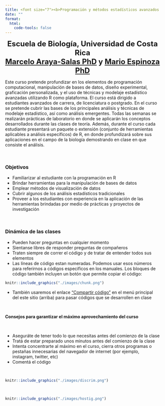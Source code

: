 ```yaml
---
title: <font size="7"><b>Programación y métodos estadísticos avanzados en R</b></font>
date: ""
format:
  html:
    code-tools: false
---
```


<!-- <div class="alert alert-success"> -->

<!-- <center><font size="5"><b>Nuevo curso: <i>Herramientas prácticas para investigación reproducible</i></b></font></center> -->

<!-- Objetivos:  -->

<!-- 1. repositorios en linea para compartir datos y productos de la investigación  -->

<!-- 1. herramientas digitales de libre acceso -->

<!-- 1. implementación de buenas pŕacticas de manejo y análisis de datos -->

<!-- <center><font size="5"><b><i><a href="https://marce10.github.io/ciencia_reproducible/">Enlace al curso</a></i></b></font></center> -->

<!-- </div> -->

<!-- &nbsp; -->

<center><font size="5"><b>Escuela de Biología, Universidad de Costa Rica<br></b></font></center>

<center><font size="5"><b><a href="https://marce10.github.io/">Marcelo Araya-Salas PhD</a> y <a href="https://scholar.google.com/citations?user=hTu_SnkAAAAJ&hl=es&oi=ao"> Mario Espinoza PhD</a><br></b></font></center>

Este curso pretende profundizar en los elementos de programación computacional, manipulación de bases de datos, diseño experimental, graficación personalizada, y el uso de técnicas y modelaje estadístico avanzadas utilizando R como plataforma. El curso está dirigido a estudiantes avanzados de carrera, de licenciatura o postgrado. En el curso se pretende cubrir las bases de los principales análisis y técnicas de modelaje estadístico, así como análisis emergentes. Todas las semanas se realizarán prácticas de laboratorio en donde se aplicarán los conceptos desarrollados durante las clases de teoría. Además, durante el curso cada estudiante presentará un paquete o extensión (conjunto de herramientas aplicables a análisis específicos) de R, en donde profundizará sobre sus aplicaciones en el campo de la biología demostrando en clase en que consiste el análisis.

 

::: {.alert .alert-info}
### **Objetivos** {.unnumbered .unlisted}

-   Familiarizar al estudiante con la programación en R
-   Brindar herramientas para la manipulación de bases de datos
-   Emplear métodos de visualización de datos
-   Cubrir algunos de los análisis estadísticos tradicionales
-   Proveer a los estudiantes con experiencia en la aplicación de las herramientas brindadas por medio de prácticas y proyectos de investigación
:::

 

### **Dinámica de las clases** {.unnumbered .unlisted}

-   Pueden hacer preguntas en cualquier momento
-   Sientanse libres de responder preguntas de compañeros
-   Traten siempre de correr el código y de tratar de entender todos sus elementos
-   Las líneas de código estan numeradas. Podemos usar esos números para referirnos a códigos específicos en los manuales. Los bloques de código también incluyen un botón que permite copiar el código:

```r

knitr::include_graphics("./images/chunk.png")
```

-   También usaremos el enlace ["Compartir código"](https://codefile.io/f/XOIzH23KfULuZKyZ1TYT) en el menú principal del este sitio (arriba) para pasar códigos que se desarrollen en clase

 

::: {.alert .alert-warning}
**Consejos para garantizar el máximo aprovechamiento del curso**

 

-   Aseguráte de tener todo lo que necesitas antes del comienzo de la clase
-   Tratá de estar preparado unos minutos antes del comienzo de la clase
-   Intenta concentrarte al máximo en el curso, cierra otros programas o pestañas innecesarias del navegador de internet (por ejemplo, instagram, twitter, etc)
-   Comentá el código
:::

 

```r
knitr::include_graphics("./images/discrim.png")
```

 

```r
knitr::include_graphics("./images/hostig.png")
```
